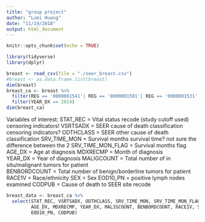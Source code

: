 ```yaml
---
title: "group project"
author: "Lumi Huang"
date: "11/19/2018"
output: html_document
---
```


```r
knitr::opts_chunk$set(echo = TRUE)
```


```r
library(tidyverse)
library(dplyr)
```

```r
breast <- read_csv(file = "./seer_breast.csv")
#breast <- as.data.frame.list(breast)
dim(breast)
breast_ca <- breast %>% 
  filter(REG == '0000001541'| REG == '0000001501'| REG == '0000001531' | REG == '0000001535') %>%
  filter(YEAR_DX == 2014)
dim(breast_ca)
```

Variables of interest:
STAT_REC = Vital status recode (study cutoff used)  censoring indicators!
VSRTSADX  = SEER cause of death classification    censoring indicators?
ODTHCLASS = SEER other cause of death classification
SRV_TIME_MON = Survival months survival time? not sure the difference between the 2
SRV_TIME_MON_FLAG = Survival months flag
AGE_DX = Age at diagnosis
MDXRECMP = Month of diagnosis                  
YEAR_DX = Year of diagnosis
MALIGCOUNT = Total number of in situ/malignant tumors for patient       
BENBORDCOUNT = Total number of benign/borderline tumors for patient
RACE1V = Race/ethnicity
SEX = Sex
EOD10_PN = positive lymph nodes examined
CODPUB = Cause of death to SEER site recode
```r
breast_data <- breast_ca %>% 
  select(STAT_REC, VSRTSADX, ODTHCLASS, SRV_TIME_MON, SRV_TIME_MON_FLAG,
         AGE_DX, MDXRECMP, YEAR_DX, MALIGCOUNT, BENBORDCOUNT, RACE1V, SEX,
         EOD10_PN, CODPUB)
```